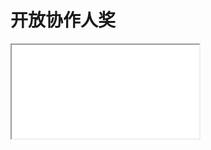 # 开放协作人奖

<div className="ratio ratio-16x9 border border-secondary">
  <iframe
    src="//player.bilibili.com/player.html?aid=978564817&bvid=BV1c44y1x7ij&cid=494424932&page=1&high_quality=1&danmaku=0"
    title="开放协作人奖提名倡议"
    scrolling="no"
    border="0"
    framespacing="0"
  />
</div>

